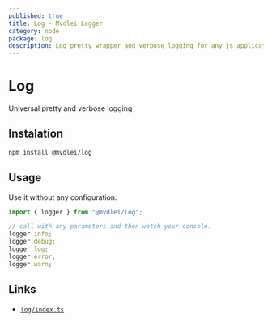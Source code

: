 ```yaml
---
published: true
title: Log - Mvdlei Logger
category: node
package: log
description: Log pretty wrapper and verbose logging for any js application and runtime
---
```


# Log

Universal pretty and verbose logging

## Instalation

```bash
npm install @mvdlei/log
```

## Usage

Use it without any configuration.

```ts
import { logger } from "@mvdlei/log";

// call with any parameters and then watch your console.
logger.info;
logger.debug;
logger.log;
logger.error;
logger.warn;
```

## Links

- [`log/index.ts`](https://github.com/m10rten/suite/tree/main/packages/log/index.ts)
